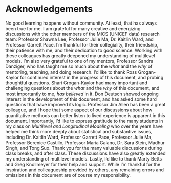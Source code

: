 # Acknowledgements {.unnumbered}  

No good learning happens without community. At least, that has always been true for me. I am grateful for many creative and energizing discussions with the other members of the MICS (UNICEF data) research team: Professor Shawna Lee, Professor Julie Ma, Dr. Kaitlin Ward, and Professor Garrett Pace. I'm thankful for their collegiality, their friendship, their patience with me, and their dedication to good science. Working with these colleagues has greatly deepened my understanding of multilevel models. I'm also very grateful to one of my mentors, Professor Sandra Danziger, who has taught me so much about the *what* and the *why* of mentoring, teaching, and doing research. I'd like to thank Ross Grogan-Kaylor for continued interest in the progress of this document, and probing thoughtful questions. Shari Grogan-Kaylor had many important and challenging questions about the *what* and the *why* of this document, and most importantly to me, *has believed* in it. Don Deutsch showed ongoing interest in the development of this document, and has asked some hard questions that have improved its logic. Professor Jim Allen has been a great colleague, and I hope that some aspect of our discussions about how quantitative methods can better listen to lived experience is apparent in this document. Importantly, I'd like to express gratitude to the many students in my class on *Multilevel and Longitudinal Modeling* who over the years have helped me think more deeply about statistical and substantive issues, including Dr. Kaitlin Ward, Professor Garrett Pace, Professor Julie Ma, Professor Berenice Castillo, Professor Maria Galano, Dr. Sara Stein, Madhur Singh, and Tong Suo. Thank you for the many valuable discussions during class breaks, and after class. These discussions have also greatly extended my understanding of multilevel models. Lastly, I'd like to thank Marty Betts and Greg Knollmeyer for their help and support. While I'm thankful for the inspiration and colleagueship provided by others, any remaining errors and omissions in this document are of course my responsibility.
